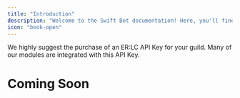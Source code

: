 ```yaml
---
title: "Introduction"
description: "Welcome to the Swift Bot documentation! Here, you'll find everything you need to set up, configure, and maximize Swift Bot’s features for roleplay moderation and shift management. Whether you're a beginner or an advanced user, this guide will help you get started quickly and efficiently."
icon: "book-open"
---
```


<Tip>
We highly suggest the purchase of an ER:LC API Key for your guild. Many of our modules are integrated with this API Key.
</Tip>

# Coming Soon